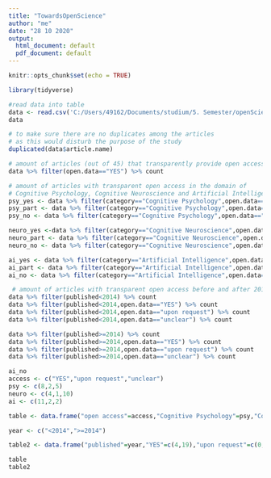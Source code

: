 ---
title: "TowardsOpenScience"
author: "me"
date: "28 10 2020"
output:
  html_document: default
  pdf_document: default
---

```{r setup, include=FALSE}
knitr::opts_chunk$set(echo = TRUE)
```

```{r}
library(tidyverse)
```
```{r,echo=FALSE}
#read data into table
data <- read.csv('C:/Users/49162/Documents/studium/5. Semester/openScience/articles_corpus.csv',header=TRUE,sep=";")
data
```
```{r}
# to make sure there are no duplicates among the articles
# as this would disturb the purpose of the study
duplicated(data$article.name)

# amount of articles (out of 45) that transparently provide open access to all data
data %>% filter(open.data=="YES") %>% count

# amount of articles with transparent open access in the domain of 
# Cognitive Psychology, Cognitive Neuroscience and Artificial Intelligence respectively
psy_yes <- data %>% filter(category=="Cognitive Psychology",open.data=="YES") %>% count
psy_part <- data %>% filter(category=="Cognitive Psychology",open.data=="upon request") %>% count
psy_no <- data %>% filter(category=="Cognitive Psychology",open.data=="unclear") %>% count

neuro_yes <-data %>% filter(category=="Cognitive Neuroscience",open.data=="YES") %>% count
neuro_part <- data %>% filter(category=="Cognitive Neuroscience",open.data=="upon request") %>% count
neuro_no <- data %>% filter(category=="Cognitive Neuroscience",open.data=="unclear") %>% count

ai_yes <- data %>% filter(category=="Artificial Intelligence",open.data=="YES") %>% count
ai_part <- data %>% filter(category=="Artificial Intelligence",open.data=="upon request") %>% count
ai_no <- data %>% filter(category=="Artificial Intelligence",open.data=="unclear") %>% count

 # amount of articles with transparent open access before and after 2014
data %>% filter(published<2014) %>% count
data %>% filter(published<2014,open.data=="YES") %>% count
data %>% filter(published<2014,open.data=="upon request") %>% count
data %>% filter(published<2014,open.data=="unclear") %>% count

data %>% filter(published>=2014) %>% count
data %>% filter(published>=2014,open.data=="YES") %>% count
data %>% filter(published>=2014,open.data=="upon request") %>% count
data %>% filter(published>=2014,open.data=="unclear") %>% count

```
```{r,eco=FALSE}
ai_no
access <- c("YES","upon request","unclear")
psy <- c(8,2,5)
neuro <- c(4,1,10)
ai <- c(11,2,2)

table <- data.frame("open access"=access,"Cognitive Psychology"=psy,"Cognitive Neuropsychology"=neuro,"Artificial Intelligence"=ai)

year <- c("<2014",">=2014")

table2 <- data.frame("published"=year,"YES"=c(4,19),"upon request"=c(0,5),"unclear"=c(16,1))

table
table2
```


